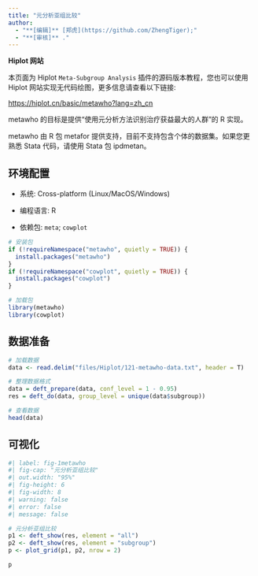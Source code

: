 ```yaml
---
title: "元分析亚组比较"
author:
  - "**[编辑]** [郑虎](https://github.com/ZhengTiger);"
  - "**[审核]** ."
---
```


::: callout-note
**Hiplot 网站**

本页面为 Hiplot `Meta-Subgroup Analysis` 插件的源码版本教程，您也可以使用 Hiplot 网站实现无代码绘图，更多信息请查看以下链接:

<https://hiplot.cn/basic/metawho?lang=zh_cn>
:::

metawho 的目标是提供“使用元分析方法识别治疗获益最大的人群”的 R 实现。

metawho 由 R 包 metafor 提供支持，目前不支持包含个体的数据集。如果您更熟悉 Stata 代码，请使用 Stata 包 ipdmetan。

## 环境配置

-   系统: Cross-platform (Linux/MacOS/Windows)

-   编程语言: R

-   依赖包: `meta`; `cowplot`

```r
# 安装包
if (!requireNamespace("metawho", quietly = TRUE)) {
  install.packages("metawho")
}
if (!requireNamespace("cowplot", quietly = TRUE)) {
  install.packages("cowplot")
}

# 加载包
library(metawho)
library(cowplot)
```

## 数据准备

```r
# 加载数据
data <- read.delim("files/Hiplot/121-metawho-data.txt", header = T)

# 整理数据格式
data = deft_prepare(data, conf_level = 1 - 0.95)
res = deft_do(data, group_level = unique(data$subgroup))

# 查看数据
head(data)
```

## 可视化

```r
#| label: fig-1metawho
#| fig-cap: "元分析亚组比较"
#| out.width: "95%"
#| fig-height: 6
#| fig-width: 8
#| warning: false
#| error: false
#| message: false

# 元分析亚组比较
p1 <- deft_show(res, element = "all")
p2 <- deft_show(res, element = "subgroup")
p <- plot_grid(p1, p2, nrow = 2)

p
```


